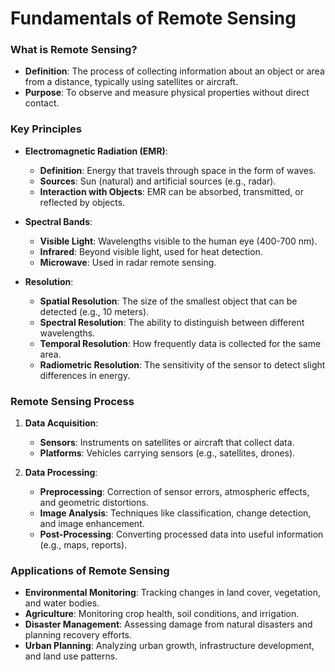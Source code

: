 # Fundamentals of Remote Sensing

### What is Remote Sensing?
- **Definition**: The process of collecting information about an object or area from a distance, typically using satellites or aircraft.
- **Purpose**: To observe and measure physical properties without direct contact.

### Key Principles
- **Electromagnetic Radiation (EMR)**:
  - **Definition**: Energy that travels through space in the form of waves.
  - **Sources**: Sun (natural) and artificial sources (e.g., radar).
  - **Interaction with Objects**: EMR can be absorbed, transmitted, or reflected by objects.

- **Spectral Bands**:
  - **Visible Light**: Wavelengths visible to the human eye (400-700 nm).
  - **Infrared**: Beyond visible light, used for heat detection.
  - **Microwave**: Used in radar remote sensing.

- **Resolution**:
  - **Spatial Resolution**: The size of the smallest object that can be detected (e.g., 10 meters).
  - **Spectral Resolution**: The ability to distinguish between different wavelengths.
  - **Temporal Resolution**: How frequently data is collected for the same area.
  - **Radiometric Resolution**: The sensitivity of the sensor to detect slight differences in energy.

### Remote Sensing Process
1. **Data Acquisition**:
   - **Sensors**: Instruments on satellites or aircraft that collect data.
   - **Platforms**: Vehicles carrying sensors (e.g., satellites, drones).

2. **Data Processing**:
   - **Preprocessing**: Correction of sensor errors, atmospheric effects, and geometric distortions.
   - **Image Analysis**: Techniques like classification, change detection, and image enhancement.
   - **Post-Processing**: Converting processed data into useful information (e.g., maps, reports).

### Applications of Remote Sensing
- **Environmental Monitoring**: Tracking changes in land cover, vegetation, and water bodies.
- **Agriculture**: Monitoring crop health, soil conditions, and irrigation.
- **Disaster Management**: Assessing damage from natural disasters and planning recovery efforts.
- **Urban Planning**: Analyzing urban growth, infrastructure development, and land use patterns.

